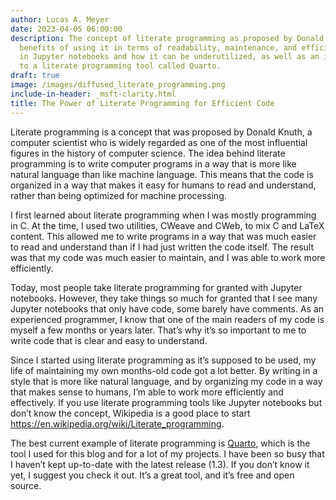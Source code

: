 ```yaml
---
author: Lucas A. Meyer
date: 2023-04-05 06:00:00
description: The concept of literate programming as proposed by Donald Knuth, the
  benefits of using it in terms of readability, maintenance, and efficiency, its implementation
  in Jupyter notebooks and how it can be underutilized, as well as an introduction
  to a literate programming tool called Quarto.
draft: true
image: /images/diffused_literate_programming.png
include-in-header: _msft-clarity.html
title: The Power of Literate Programming for Efficient Code
---
```

<article data-clarity-region="article">


Literate programming is a concept that was proposed by Donald Knuth, a computer scientist who is widely regarded as one of the most influential figures in the history of computer science. The idea behind literate programming is to write computer programs in a way that is more like natural language than like machine language. This means that the code is organized in a way that makes it easy for humans to read and understand, rather than being optimized for machine processing.

I first learned about literate programming when I was mostly programming in C. At the time, I used two utilities, CWeave and CWeb, to mix C and LaTeX content. This allowed me to write programs in a way that was much easier to read and understand than if I had just written the code itself. The result was that my code was much easier to maintain, and I was able to work more efficiently.

Today, most people take literate programming for granted with Jupyter notebooks. However, they take things so much for granted that I see many Jupyter notebooks that only have code, some barely have comments. As an experienced programmer, I know that one of the main readers of my code is myself a few months or years later. That's why it's so important to me to write code that is clear and easy to understand.

Since I started using literate programming as it's supposed to be used, my life of maintaining my own months-old code got a lot better. By writing in a style that is more like natural language, and by organizing my code in a way that makes sense to humans, I'm able to work more efficiently and effectively. If you use literate programming tools like Jupyter notebooks but don't know the concept, Wikipedia is a good place to start <https://en.wikipedia.org/wiki/Literate_programming>.

The best current example of literate programming is [Quarto](https://www.quarto.org), which is the tool I used for this blog and for a lot of my projects. I have been so busy that I haven't kept up-to-date with the latest release (1.3). If you don't know it yet, I suggest you check it out. It's a great tool, and it's free and open source.
</article>